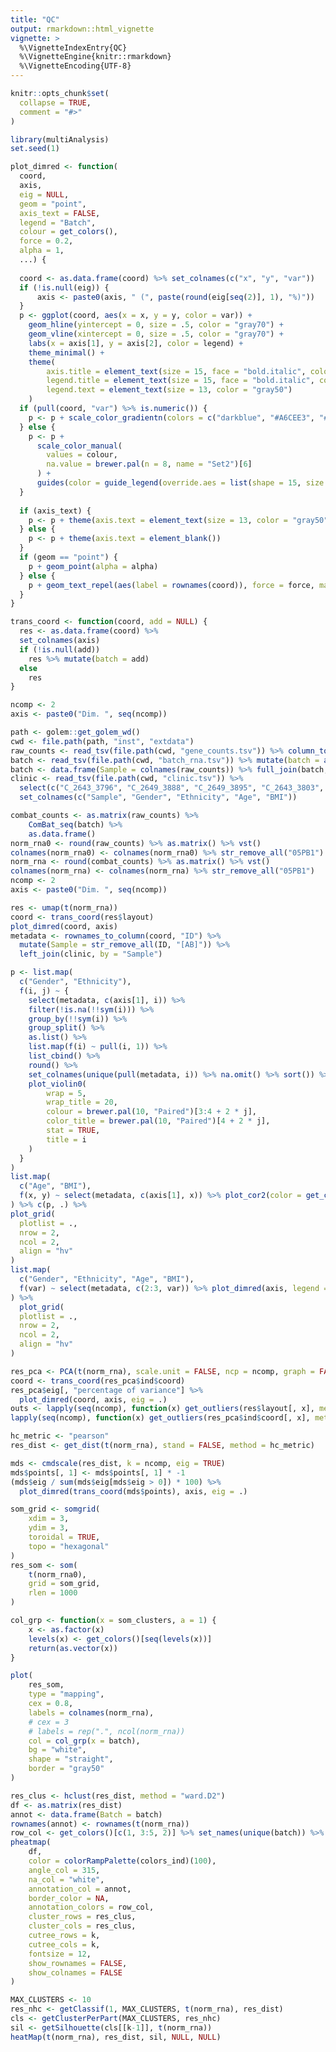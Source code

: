```yaml
---
title: "QC"
output: rmarkdown::html_vignette
vignette: >
  %\VignetteIndexEntry{QC}
  %\VignetteEngine{knitr::rmarkdown}
  %\VignetteEncoding{UTF-8}
---
```


```r
knitr::opts_chunk$set(
  collapse = TRUE,
  comment = "#>"
)
```

```r
library(multiAnalysis)
set.seed(1)

plot_dimred <- function(
  coord,
  axis,
  eig = NULL,
  geom = "point",
  axis_text = FALSE,
  legend = "Batch",
  colour = get_colors(), 
  force = 0.2,
  alpha = 1,
  ...) {
    
  coord <- as.data.frame(coord) %>% set_colnames(c("x", "y", "var"))
  if (!is.null(eig)) {
      axis <- paste0(axis, " (", paste(round(eig[seq(2)], 1), "%)"))
  }
  p <- ggplot(coord, aes(x = x, y = y, color = var)) +
    geom_hline(yintercept = 0, size = .5, color = "gray70") +
    geom_vline(xintercept = 0, size = .5, color = "gray70") +
    labs(x = axis[1], y = axis[2], color = legend) +
    theme_minimal() +
    theme(
        axis.title = element_text(size = 15, face = "bold.italic", color = "gray50"),
        legend.title = element_text(size = 15, face = "bold.italic", color = "gray50"),
        legend.text = element_text(size = 13, color = "gray50")
    )
  if (pull(coord, "var") %>% is.numeric()) {
    p <- p + scale_color_gradientn(colors = c("darkblue", "#A6CEE3", "#FB9A99", "darkred"))
  } else {
    p <- p + 
      scale_color_manual(
        values = colour, 
        na.value = brewer.pal(n = 8, name = "Set2")[6]
      ) +
      guides(color = guide_legend(override.aes = list(shape = 15, size = 4)))
  }
    
  if (axis_text) {
    p <- p + theme(axis.text = element_text(size = 13, color = "gray50"))
  } else {
    p <- p + theme(axis.text = element_blank())
  }
  if (geom == "point") {
    p + geom_point(alpha = alpha)
  } else {
    p + geom_text_repel(aes(label = rownames(coord)), force = force, max.iter = 500, ..., alpha = alpha)
  }
}

trans_coord <- function(coord, add = NULL) {
  res <- as.data.frame(coord) %>% 
  set_colnames(axis)
  if (!is.null(add))
    res %>% mutate(batch = add)
  else
    res
}

ncomp <- 2
axis <- paste0("Dim. ", seq(ncomp))
```

```r
path <- golem::get_golem_wd()
cwd <- file.path(path, "inst", "extdata")
raw_counts <- read_tsv(file.path(cwd, "gene_counts.tsv")) %>% column_to_rownames("gene_id")
batch <- read_tsv(file.path(cwd, "batch_rna.tsv")) %>% mutate(batch = as.factor(batch))
batch <- data.frame(Sample = colnames(raw_counts)) %>% full_join(batch, by = "Sample") %>% column_to_rownames("Sample") %>% pull(batch)
clinic <- read_tsv(file.path(cwd, "clinic.tsv")) %>% 
  select(c("C_2643_3796", "C_2649_3888", "C_2649_3895", "C_2643_3803", "C_2649_3890")) %>%
  set_colnames(c("Sample", "Gender", "Ethnicity", "Age", "BMI"))
```

```r
combat_counts <- as.matrix(raw_counts) %>%
    ComBat_seq(batch) %>%
    as.data.frame()
norm_rna0 <- round(raw_counts) %>% as.matrix() %>% vst()
colnames(norm_rna0) <- colnames(norm_rna0) %>% str_remove_all("05PB1")
norm_rna <- round(combat_counts) %>% as.matrix() %>% vst()
colnames(norm_rna) <- colnames(norm_rna) %>% str_remove_all("05PB1")
ncomp <- 2
axis <- paste0("Dim. ", seq(ncomp))
```

```r
res <- umap(t(norm_rna))
coord <- trans_coord(res$layout)
plot_dimred(coord, axis)
metadata <- rownames_to_column(coord, "ID") %>% 
  mutate(Sample = str_remove_all(ID, "[AB]")) %>%
  left_join(clinic, by = "Sample")

p <- list.map(
  c("Gender", "Ethnicity"),
  f(i, j) ~ {
    select(metadata, c(axis[1], i)) %>% 
    filter(!is.na(!!sym(i))) %>% 
    group_by(!!sym(i)) %>%
    group_split() %>%
    as.list() %>%
    list.map(f(i) ~ pull(i, 1)) %>%
    list_cbind() %>%
    round() %>%
    set_colnames(unique(pull(metadata, i)) %>% na.omit() %>% sort()) %>%
    plot_violin0(
        wrap = 5,
        wrap_title = 20,
        colour = brewer.pal(10, "Paired")[3:4 + 2 * j],
        color_title = brewer.pal(10, "Paired")[4 + 2 * j],
        stat = TRUE,
        title = i
    )
  }
)
list.map(
  c("Age", "BMI"),
  f(x, y) ~ select(metadata, c(axis[1], x)) %>% plot_cor2(color = get_colors()[y + 1], title = x)
) %>% c(p, .) %>%
plot_grid(
  plotlist = .,
  nrow = 2,
  ncol = 2,
  align = "hv"
)
list.map(
  c("Gender", "Ethnicity", "Age", "BMI"),
  f(var) ~ select(metadata, c(2:3, var)) %>% plot_dimred(axis, legend = var)
) %>%
  plot_grid(
  plotlist = .,
  nrow = 2,
  ncol = 2,
  align = "hv"
)
```

```r
res_pca <- PCA(t(norm_rna), scale.unit = FALSE, ncp = ncomp, graph = FALSE)
coord <- trans_coord(res_pca$ind$coord)
res_pca$eig[, "percentage of variance"] %>%
  plot_dimred(coord, axis, eig = .)
outs <- lapply(seq(ncomp), function(x) get_outliers(res$layout[, x], method = "iqr", replace = FALSE))
lapply(seq(ncomp), function(x) get_outliers(res_pca$ind$coord[, x], method = "mad", replace = FALSE, c = 6))
```

```r
hc_metric <- "pearson"
res_dist <- get_dist(t(norm_rna), stand = FALSE, method = hc_metric)

mds <- cmdscale(res_dist, k = ncomp, eig = TRUE)
mds$points[, 1] <- mds$points[, 1] * -1
(mds$eig / sum(mds$eig[mds$eig > 0]) * 100) %>%
  plot_dimred(trans_coord(mds$points), axis, eig = .)
```

```r
som_grid <- somgrid(
    xdim = 3,
    ydim = 3,
    toroidal = TRUE,
    topo = "hexagonal"
)
res_som <- som(
    t(norm_rna0),
    grid = som_grid,
    rlen = 1000
)

col_grp <- function(x = som_clusters, a = 1) {
    x <- as.factor(x)
    levels(x) <- get_colors()[seq(levels(x))]
    return(as.vector(x))
}

plot(
    res_som,
    type = "mapping",
    cex = 0.8,
    labels = colnames(norm_rna),
    # cex = 3
    # labels = rep(".", ncol(norm_rna))
    col = col_grp(x = batch),
    bg = "white",
    shape = "straight",
    border = "gray50"
)
```

```r
res_clus <- hclust(res_dist, method = "ward.D2")
df <- as.matrix(res_dist)
annot <- data.frame(Batch = batch)
rownames(annot) <- rownames(t(norm_rna))
row_col <- get_colors()[c(1, 3:5, 2)] %>% set_names(unique(batch)) %>% list(Batch = .)
pheatmap(
    df,
    color = colorRampPalette(colors_ind)(100),
    angle_col = 315,
    na_col = "white",
    annotation_col = annot,
    border_color = NA,
    annotation_colors = row_col,
    cluster_rows = res_clus,
    cluster_cols = res_clus,
    cutree_rows = k,
    cutree_cols = k,
    fontsize = 12,
    show_rownames = FALSE,
    show_colnames = FALSE
)
```

```r
MAX_CLUSTERS <- 10
res_nhc <- getClassif(1, MAX_CLUSTERS, t(norm_rna), res_dist)
cls <- getClusterPerPart(MAX_CLUSTERS, res_nhc)
sil <- getSilhouette(cls[[k-1]], t(norm_rna))
heatMap(t(norm_rna), res_dist, sil, NULL, NULL)
```
